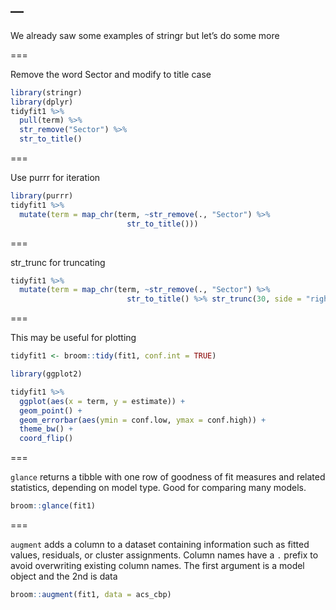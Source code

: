 ---
---

We already saw some examples of stringr but let's do some more

===

Remove the word Sector and modify to title case 

```r
library(stringr)
library(dplyr)
tidyfit1 %>%
  pull(term) %>%
  str_remove("Sector") %>%
  str_to_title()
```

===

Use purrr for iteration

```r
library(purrr)
tidyfit1 %>%
  mutate(term = map_chr(term, ~str_remove(., "Sector") %>% 
                          str_to_title())) 
```

===

str_trunc for truncating

```r
tidyfit1 %>%
  mutate(term = map_chr(term, ~str_remove(., "Sector") %>% 
                          str_to_title() %>% str_trunc(30, side = "right", ellipsis = "")))
```

===

This may be useful for plotting

```r
tidyfit1 <- broom::tidy(fit1, conf.int = TRUE)

library(ggplot2)

tidyfit1 %>%
  ggplot(aes(x = term, y = estimate)) +
  geom_point() +
  geom_errorbar(aes(ymin = conf.low, ymax = conf.high)) + 
  theme_bw() +
  coord_flip()
```

===

`glance` returns a tibble with one row of goodness of fit measures and
related statistics, depending on model type. Good for comparing many models.

```r
broom::glance(fit1)
```

===

`augment` adds a column to a dataset containing information such as fitted values,
residuals, or cluster assignments. Column names have a `.` prefix to avoid overwriting
existing column names. The first argument is a model object and the 2nd is data

```r
broom::augment(fit1, data = acs_cbp)
```


